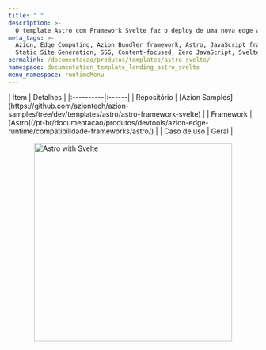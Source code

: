 ```yaml
---
title: " "
description: >-
  O template Astro com Framework Svelte faz o deploy de uma nova edge application baseada em Astro trabalhando com Svelte.
meta_tags: >-
  Azion, Edge Computing, Azion Bundler framework, Astro, JavaScript frameworks,
  Static Site Generation, SSG, Content-focused, Zero JavaScript, Svelte
permalink: /documentacao/produtos/templates/astro-svelte/
namespace: documentation_template_landing_astro_svelte
menu_namespace: runtimeMenu
---
```




<div class="[&_.flex.flex-col]:!gap-4 [&_.flex.flex-col]:md:!gap-8 [&_.flex.flex-col]:2xl:!gap-16">
  <HeroHome
    title="Astro com Framework Svelte"
    description="O template Astro com Framework Svelte faz o deploy de uma nova edge application baseada em Astro trabalhando com Svelte."
    logos={[]}
    buttons={[
      { label: "Deploy template", link: "https://console.azion.com/create/astro/astro-with-framework-svelte", outlined: false },
      { label: "Ver demo", link: "https://sq1w6nh2vp.map.azionedge.net/", severity: "secondary" }
    ]}
  />
</div>

<div style="display: flex; gap: 1rem; align-items: center; flex-direction: row; flex-wrap: wrap;">
  <div style="flex: 1; min-width: 300px;">
    | Item | Detalhes |
    |:----------|:------|
    | Repositório | [Azion Samples](https://github.com/aziontech/azion-samples/tree/dev/templates/astro/astro-framework-svelte) |
    | Framework | [Astro](/pt-br/documentacao/produtos/devtools/azion-edge-runtime/compatibilidade-frameworks/astro/) |
    | Caso de uso | Geral |
  </div>
  <div style="display: flex; justify-content: center; align-items: center; flex: 1; min-width: 300px;">
    <img src="/assets/docs/images/uploads/template-showcase/astro/astro-svelte.png" width="400" alt="Astro with Svelte" style="max-width: 100%; height: auto;" />
  </div>
</div>
